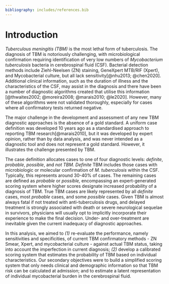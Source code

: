 ```yaml
---
bibliography: includes/references.bib
---
```


# Introduction

*Tuberculous meningitis (TBM)* is the most lethal form of tuberculosis. The diagnosis of TBM is notoriously challenging, with microbiological confirmation requiring identification of very low numbers of *Mycobacterium tuberculosis* bacteria in cerebrospinal fluid (CSF). Bacterial detection methods include Ziehl-Neelsen (ZN) staining, GeneXpert MTB/RIF (Xpert), and Mycobacterial culture, but all lack sensitivity[@nhu2013; @chen2020]. Additional clinical information, such as the duration of illness and the characteristics of the CSF, may assist in the diagnosis and there have been a number of diagnostic algorithms created that utilise this information [@thwaites2002; @moreira2008; @marais2010; @le2020]. However, many of these algorithms were not validated thoroughly, especially for cases where all confirmatory tests returned negative.

The major challenge in the development and assessment of any new TBM diagnostic approaches is the absence of a gold standard. A uniform case definition was developed 10 years ago as a standardised approach to reporting TBM research[@marais2010], but it was developed by expert opinion, rather than by data analysis, and was never intended as a diagnostic tool and does not represent a gold standard. However, it illustrates the challenge presented by TBM.

The case definition allocates cases to one of four diagnostic levels: *definite*, *probable*, *possible*,
and *not TBM. Definite* TBM includes those cases with microbiologic or molecular confirmation of *M. tuberculosis* within the CSF. Typically, this represents around 30-40% of cases. The remaining cases are defined as *probable* or *possible,* encompassing an expert-generated scoring system where higher scores designate increased probability of a diagnosis of TBM. True TBM cases are likely represented by all *definite* cases, most *probable* cases, and some *possible* cases. Given TBM is almost always fatal if not treated with anti-tuberculosis drugs, and delayed treatment is strongly associated with death or severe neurological sequelae in survivors, physicians will usually opt to implicitly incorporate their experience to make the final decision. Under- and over-treatment are inevitable given the current inadequacy of diagnostic approaches.  

<!-- An alternative is to combine clinical and laboratory characteristics in a statistical model. In the absence of a gold standard, classical regression models do not suffice. *Latent Class Analysis (LCA)* is a technique which has been used for these settings. LCA is common in social science and psychology to detect different hidden traits[@Weller2020]. Recently, it has been adopted in several diagnostic studies, especially in Pulmonary Tuberculosis (PTB) and TBM[@schumacher2016; @stout2018; @lahuerta-marin2018; @adams2019].

We implemented a LCA -->
In this analysis, we aimed to *(1)* re-evaluate the performance, namely sensitivities and specificities, of current TBM confirmatory methods - ZN Smear, Xpert, and mycobacterial culture - against actual TBM status, taking into account the imperfection in current diagnosis; *(2)* develop a calibrated scoring system that estimates the probability of TBM based on individual characteristics. Our secondary objectives were to build a simplified scoring system that only needs clinical and demographic information so that TBM risk can be calculated at admission; and to estimate a latent representation of individual mycobacterial burden in the cerebrospinal fluid.
